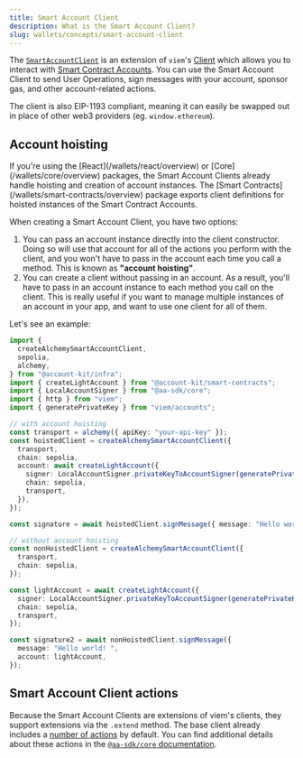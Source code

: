 ```yaml
---
title: Smart Account Client
description: What is the Smart Account Client?
slug: wallets/concepts/smart-account-client
---
```


The [`SmartAccountClient`](https://github.com/alchemyplatform/aa-sdk/blob/main/aa-sdk/core/src/account/smartContractAccount.ts#L102-L128) is an extension of `viem`'s [Client](https://viem.sh/docs/clients/custom#build-your-own-client) which allows you to interact
with [Smart Contract Accounts](/wallets/concepts/smart-contract-account). You can use the Smart Account Client to send User Operations, sign messages with your account, sponsor gas,
and other account-related actions.

The client is also EIP-1193 compliant, meaning it can easily be swapped out in place of other web3 providers (eg. `window.ethereum`).

## Account hoisting

<Tip>
  If you're using the [React](/wallets/react/overview) or
  [Core](/wallets/core/overview) packages, the Smart Account Clients already
  handle hoisting and creation of account instances. The [Smart
  Contracts](/wallets/smart-contracts/overview) package exports client
  definitions for hoisted instances of the Smart Contract Accounts.
</Tip>

When creating a Smart Account Client, you have two options:

1. You can pass an account instance directly into the client constructor. Doing so will use that account for all of the actions you perform with the client, and you won't have to
   pass in the account each time you call a method. This is known as **"account hoisting"**.
2. You can create a client without passing in an account. As a result, you'll have to pass in an account instance to each method you call on the client. This is really useful if you
   want to manage multiple instances of an account in your app, and want to use one client for all of them.

Let's see an example:

```ts twoslash
import {
  createAlchemySmartAccountClient,
  sepolia,
  alchemy,
} from "@account-kit/infra";
import { createLightAccount } from "@account-kit/smart-contracts";
import { LocalAccountSigner } from "@aa-sdk/core";
import { http } from "viem";
import { generatePrivateKey } from "viem/accounts";

// with account hoisting
const transport = alchemy({ apiKey: "your-api-key" });
const hoistedClient = createAlchemySmartAccountClient({
  transport,
  chain: sepolia,
  account: await createLightAccount({
    signer: LocalAccountSigner.privateKeyToAccountSigner(generatePrivateKey()),
    chain: sepolia,
    transport,
  }),
});

const signature = await hoistedClient.signMessage({ message: "Hello world! " });

// without account hoisting
const nonHoistedClient = createAlchemySmartAccountClient({
  transport,
  chain: sepolia,
});

const lightAccount = await createLightAccount({
  signer: LocalAccountSigner.privateKeyToAccountSigner(generatePrivateKey()),
  chain: sepolia,
  transport,
});

const signature2 = await nonHoistedClient.signMessage({
  message: "Hello world! ",
  account: lightAccount,
});
```

## Smart Account Client actions

Because the Smart Account Clients are extensions of viem's clients, they support extensions via the `.extend` method. The base client already includes a [number of actions](https://github.com/alchemyplatform/aa-sdk/tree/v4.x.x/aa-sdk/core/src/actions/smartAccount) by default.
You can find additional details about these actions in the [`@aa-sdk/core` documentation](/wallets/reference/aa-sdk/core).
